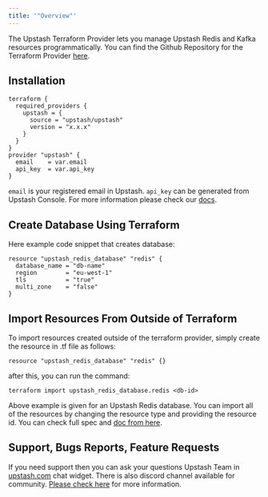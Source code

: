 ```yaml
---
title: '"Overview"'
---
```

The Upstash Terraform Provider lets you manage Upstash Redis and Kafka resources programmatically.
You can find the Github Repository for the Terraform Provider [here](https://github.com/upstash/terraform-provider-upstash).
## Installation
```hcl
terraform {
  required_providers {
    upstash = {
      source = "upstash/upstash"
      version = "x.x.x"
    }
  }
}
provider "upstash" {
  email    = var.email
  api_key  = var.api_key
}
```
`email` is your registered email in Upstash.
`api_key` can be generated from Upstash Console. For more information please check our [docs](https://docs.upstash.com/howto/developerapi).
## Create Database Using Terraform
Here example code snippet that creates database:
```hcl
resource "upstash_redis_database" "redis" {
  database_name = "db-name"
  region        = "eu-west-1"
  tls           = "true"
  multi_zone    = "false"
}
```
## Import Resources From Outside of Terraform
To import resources created outside of the terraform provider, simply create the resource in .tf file as follows:
```hcl
resource "upstash_redis_database" "redis" {}
```
after this, you can run the command:
```
terraform import upstash_redis_database.redis <db-id>
```
Above example is given for an Upstash Redis database. You can import all of the resources by changing the resource type and providing the resource id.
You can check full spec and [doc from here](https://registry.terraform.io/providers/upstash/upstash/latest/docs).
## Support, Bugs Reports, Feature Requests
If you need support then you can ask your questions Upstash Team in [upstash.com](https://upstash.com) chat widget.
There is also discord channel available for community. [Please check here](https://docs.upstash.com/help/support) for more information.